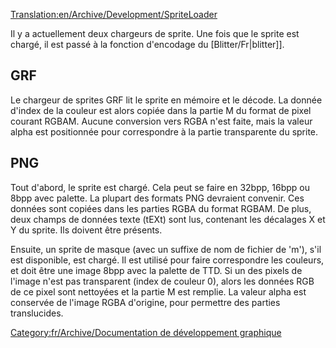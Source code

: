 [[Translation:en/Archive/Development/SpriteLoader]]


Il y a actuellement deux chargeurs de sprite. Une fois que le sprite est chargé, il est passé à la fonction d'encodage du [Blitter/Fr|blitter]].

== GRF ==

Le chargeur de sprites GRF lit le sprite en mémoire et le décode. La donnée d'index de la couleur est alors copiée dans la partie M du format de pixel courant RGBAM. Aucune conversion vers RGBA n'est faite, mais la valeur alpha est positionnée pour correspondre à la  partie transparente du sprite.

== PNG ==

Tout d'abord, le sprite est chargé. Cela peut se faire en 32bpp, 16bpp ou 8bpp avec palette. La plupart des formats PNG devraient convenir. Ces données sont copiées dans les parties RGBA du format RGBAM. De plus, deux champs de données texte (tEXt) sont lus, contenant les décalages X et Y du sprite. Ils doivent être présents.

Ensuite, un sprite de masque (avec un suffixe de nom de fichier de 'm'), s'il est disponible, est chargé. Il est utilisé pour faire correspondre les couleurs, et doit être une image 8bpp avec la palette de TTD. Si un des pixels de l'image n'est pas transparent (index de couleur 0), alors les données RGB de ce pixel sont nettoyées et la partie M est remplie. La valeur alpha est conservée de l'image RGBA d'origine, pour permettre des parties translucides.


[[Category:fr/Archive/Documentation de développement graphique]]